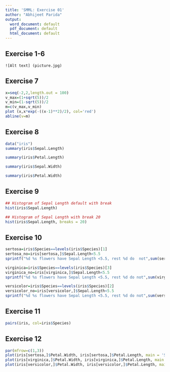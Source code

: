 ---
title: 'SMML: Exercise 01'
author: "Abhijeet Parida"
output:
  word_document: default
  pdf_document: default
  html_document: default
---

## Exercise 1-6
```
![Alt text] (picture.jpg)
```


## Exercise 7

```{r}
x=seq(-2,2,length.out = 100)
v_max=(1+sqrt(5))/2
v_min=(1-sqrt(5))/2
m=c(v_max,v_min)
plot (x,x*exp(-((x-1)**2)/2), col='red')
abline(v=m)
```

## Exercise 8

```{r}
data("iris")
summary(iris$Sepal.Length)

```
```{r}
summary(iris$Petal.Length)

```
```{r}
summary(iris$Sepal.Width)


```
```{r}
summary(iris$Petal.Width)

```

## Exercise 9
```{r}
## Histogram of Sepal Length default with break
hist(iris$Sepal.Length)
```

```{r}
## Histogram of Sepal Length with break 20
hist(iris$Sepal.Length, breaks = 20)
```

## Exercise 10
```{r}
sertosa=iris$Species==levels(iris$Species)[1]
sertosa_no=iris[sertosa,]$Sepal.Length<5.5
sprintf("%d %s flowers have Sepal Length <5.5, rest %d do  not",sum(sertosa_no),levels(iris$Species)[1],50-sum(sertosa_no))
```
```{r}
virginica=iris$Species==levels(iris$Species)[3]
virginica_no=iris[virginica,]$Sepal.Length<5.5
sprintf("%d %s flowers have Sepal Length <5.5, rest %d do not",sum(virginica_no),levels(iris$Species)[3],50-sum(virginica_no))
```
```{r}
versicolor=iris$Species==levels(iris$Species)[2]
versicolor_no=iris[versicolor,]$Sepal.Length<5.5
sprintf("%d %s flowers have Sepal Length <5.5, rest %d do not",sum(versicolor_no),levels(iris$Species)[2],50-sum(versicolor_no))
```

## Exercise 11
```{r}
pairs(iris, col=iris$Species)
```

## Exercise 12
```{r}
par(mfrow=c(1,3))
plot(iris[sertosa,]$Petal.Width, iris[sertosa,]$Petal.Length, main = 'Sertosa')
plot(iris[virginica,]$Petal.Width, iris[virginica,]$Petal.Length, main = 'Virgnica')
plot(iris[versicolor,]$Petal.Width, iris[versicolor,]$Petal.Length, main = 'Versicolor')

```